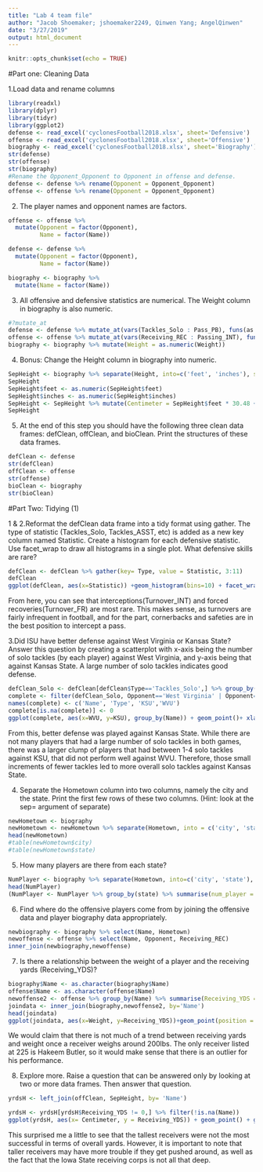 ```yaml
---
title: "Lab 4 team file"
author: "Jacob Shoemaker; jshoemaker2249, Qinwen Yang; AngelQinwen"
date: "3/27/2019"
output: html_document
---
```


```r
knitr::opts_chunk$set(echo = TRUE)
```

#Part one: Cleaning Data

1.Load data and rename columns
```r
library(readxl)
library(dplyr)
library(tidyr)
library(ggplot2)
defense <- read_excel('cyclonesFootball2018.xlsx', sheet='Defensive')
offense <- read_excel('cyclonesFootball2018.xlsx', sheet='Offensive')
biography <- read_excel('cyclonesFootball2018.xlsx', sheet='Biography')
str(defense)
str(offense)
str(biography)
#Rename the Opponent_Opponent to Opponent in offense and defense.
defense <- defense %>% rename(Opponent = Opponent_Opponent)
offense <- offense %>% rename(Opponent = Opponent_Opponent)
```

2. The player names and opponent names are factors.
```r

offense <- offense %>%
  mutate(Opponent = factor(Opponent),
         Name = factor(Name))

defense <- defense %>%
  mutate(Opponent = factor(Opponent),
         Name = factor(Name))

biography <- biography %>%
  mutate(Name = factor(Name))
```

3. All offensive and defensive statistics are numerical. The Weight column in biography is also numeric.
```r
#?mutate_at
defense <- defense %>% mutate_at(vars(Tackles_Solo : Pass_PB), funs(as.numeric))
offense <- offense %>% mutate_at(vars(Receiving_REC : Passing_INT), funs(as.numeric))
biography <- biography %>% mutate(Weight = as.numeric(Weight))


```
4. Bonus: Change the Height column in biography into numeric. 
```r
SepHeight <- biography %>% separate(Height, into=c('feet', 'inches'), sep = "-")
SepHeight
SepHeight$feet <- as.numeric(SepHeight$feet)
SepHeight$inches <- as.numeric(SepHeight$inches)
SepHeight <- SepHeight %>% mutate(Centimeter = SepHeight$feet * 30.48 + SepHeight$inches * 2.54)
SepHeight
```

5. At the end of this step you should have the following three clean data frames: defClean, offClean, and bioClean. Print the structures of these data frames.
```r
defClean <- defense
str(defClean)
offClean <- offense
str(offense)
bioClean <- biography
str(bioClean)
```

#Part Two: Tidying (1)

1 & 2.Reformat the defClean data frame into a tidy format using gather. The type of statistic (Tackles_Solo, Tackles_ASST, etc) is added as a new key column named Statistic. Create a histogram for each defensive statistic. Use facet_wrap to draw all histograms in a single plot. What defensive skills are rare?
```r
defClean <- defClean %>% gather(key= Type, value = Statistic, 3:11)
defClean
ggplot(defClean, aes(x=Statistic)) +geom_histogram(bins=10) + facet_wrap(~Type) + ylab("Number of players")
```

From here, you can see that interceptions(Turnover_INT) and forced recoveries(Turnover_FR) are most rare. This makes sense, as turnovers are fairly infrequent in football, and for the part, cornerbacks and safeties are in the best position to intercept a pass.


3.Did ISU have better defense against West Virginia or Kansas State? Answer this question by creating a scatterplot with x-axis being the number of solo tackles (by each player) against West Virginia, and y-axis being that against Kansas State. A large number of solo tackles indicates good defense.
```r
defClean_Solo <- defClean[defClean$Type=='Tackles_Solo',] %>% group_by(Name)
complete <- filter(defClean_Solo, Opponent=='West Virginia' | Opponent=='Kansas State')%>% spread(key=Opponent, value=Statistic)
names(complete) <- c('Name', 'Type', 'KSU','WVU')
complete[is.na(complete)] <- 0
ggplot(complete, aes(x=WVU, y=KSU), group_by(Name)) + geom_point()+ xlab("Tackles Against WVU") + ylab("Tackles Against KSU") + ggtitle("Solo Tackles Against Kansas State and West Virginia")

```


From this, better defense was played against Kansas State. While there are not many players that had a large number of solo tackles in both games, there was a larger clump of players that had between 1-4 solo tackles against KSU, that did not perform well against WVU. Therefore, those small increments of fewer tackles led to more overall solo tackles against Kansas State.


4. Separate the Hometown column into two columns, namely the city and the state. Print the first few rows of these two columns. (Hint: look at the sep= argument of separate)
```r
newHometown <- biography
newHometown <- newHometown %>% separate(Hometown, into = c('city', 'state'), sep=",") %>% select(city, state)
head(newHometown)
#table(newHometown$city)
#table(newHometown$state)
```

5. How many players are there from each state?
```r
NumPlayer <- biography %>% separate(Hometown, into=c('city', 'state'), sep = ",")  %>% select(Name, state)
head(NumPlayer)
(NumPlayer <- NumPlayer %>% group_by(state) %>% summarise(num_player = n()))
```

6. Find where do the offensive players come from by joining the offensive data and player biography data appropriately.
```r

newbiography <- biography %>% select(Name, Hometown)
newoffense <- offense %>% select(Name, Opponent, Receiving_REC)
inner_join(newbiography,newoffense)
```

7. Is there a relationship between the weight of a player and the receiving yards (Receiving_YDS)?
```r
biography$Name <- as.character(biography$Name) 
offense$Name <- as.character(offense$Name)
newoffense2 <- offense %>% group_by(Name) %>% summarise(Receiving_YDS = mean(Receiving_YDS))
joindata <- inner_join(biography,newoffense2, by='Name')
head(joindata)
ggplot(joindata, aes(x=Weight, y=Receiving_YDS))+geom_point(position = "jitter")+ggtitle("Relationship between the Weight and Receiving_YDS")
```

We would claim that there is not much of a trend between receiving yards and weight once a receiver weighs around 200lbs. The only receiver listed at 225 is Hakeem Butler, so it would make sense that there is an outlier for his performance.

8. Explore more. Raise a question that can be answered only by looking at two or more data frames. Then answer that question.
```r
yrdsH <- left_join(offClean, SepHeight, by= 'Name')

yrdsH <- yrdsH[yrdsH$Receiving_YDS != 0,] %>% filter(!is.na(Name))
ggplot(yrdsH, aes(x= Centimeter, y = Receiving_YDS)) + geom_point() + ggtitle("Height vs. Receiving Yards") + xlab("Height") + ylab("Receiving Yards")
```

This surprised me a little to see that the tallest receivers were not the most successful in terms of overall yards. However, it is important to note that taller receivers may have more trouble if they get pushed around, as well as the fact that the Iowa State receiving corps is not all that deep.


